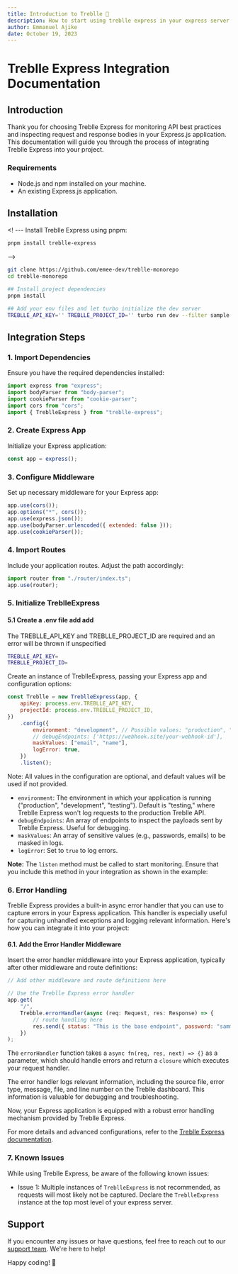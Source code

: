 ```yaml
---
title: Introduction to Treblle 🚀
description: How to start using treblle express in your express server
author: Emmanuel Ajike
date: October 19, 2023
---
```


# Treblle Express Integration Documentation

## Introduction

Thank you for choosing Treblle Express for monitoring API best practices and inspecting request and response bodies in your Express.js application. This documentation will guide you through the process of integrating Treblle Express into your project.

### Requirements

- Node.js and npm installed on your machine.
- An existing Express.js application.

## Installation
<! ---
Install Treblle Express using pnpm:

```bash
pnpm install treblle-express
```
-->

```bash
git clone https://github.com/emee-dev/treblle-monorepo
cd treblle-monorepo

## Install project dependencies
pnpm install

## Add your env files and let turbo initialize the dev server
TREBLLE_API_KEY='' TREBLLE_PROJECT_ID='' turbo run dev --filter sample

```

## Integration Steps

### 1. Import Dependencies

Ensure you have the required dependencies installed:

```javascript
import express from "express";
import bodyParser from "body-parser";
import cookieParser from "cookie-parser";
import cors from "cors";
import { TreblleExpress } from "treblle-express";
```

### 2. Create Express App

Initialize your Express application:

```javascript
const app = express();
```

### 3. Configure Middleware

Set up necessary middleware for your Express app:

```javascript
app.use(cors());
app.options("*", cors());
app.use(express.json());
app.use(bodyParser.urlencoded({ extended: false }));
app.use(cookieParser());
```

### 4. Import Routes

Include your application routes. Adjust the path accordingly:

```javascript
import router from "./router/index.ts";
app.use(router);
```

### 5. Initialize TreblleExpress

#### 5.1 Create a .env file add add

The TREBLLE_API_KEY and TREBLLE_PROJECT_ID are required and an error will be thrown if unspecified

```bash
TREBLLE_API_KEY=
TREBLLE_PROJECT_ID=
```

Create an instance of TreblleExpress, passing your Express app and configuration options:

```javascript
const Treblle = new TreblleExpress(app, {
	apiKey: process.env.TREBLLE_API_KEY,
	projectId: process.env.TREBLLE_PROJECT_ID,
})
	.config({
		environment: "development", // Possible values: "production", "development", "testing"
		// debugEndpoints: ['https://webhook.site/your-webhook-id'],
		maskValues: ["email", "name"],
		logError: true,
	})
	.listen();
```

Note: All values in the configuration are optional, and default values will be used if not provided.

- `environment`: The environment in which your application is running ("production", "development", "testing"). Default is "testing," where Treblle Express won't log requests to the production Treblle API.
- `debugEndpoints`: An array of endpoints to inspect the payloads sent by Treblle Express. Useful for debugging.
- `maskValues`: An array of sensitive values (e.g., passwords, emails) to be masked in logs.
- `logError`: Set to `true` to log errors.

**Note:** The `listen` method must be called to start monitoring. Ensure that you include this method in your integration as shown in the example:

### 6. Error Handling

Treblle Express provides a built-in async error handler that you can use to capture errors in your Express application. This handler is especially useful for capturing unhandled exceptions and logging relevant information. Here's how you can integrate it into your project:

#### 6.1. Add the Error Handler Middleware

Insert the error handler middleware into your Express application, typically after other middleware and route definitions:

```javascript
// Add other middleware and route definitions here

// Use the Treblle Express error handler
app.get(
	"/",
	Trebble.errorHandler(async (req: Request, res: Response) => {
		// route handling here
		res.send({ status: "This is the base endpoint", password: "sammy" });
	})
);
```

The `errorHandler` function takes a `async fn(req, res, next) => {}` as a parameter, which should handle errors and return a `closure` which executes your request handler.

The error handler logs relevant information, including the source file, error type, message, file, and line number on the Treblle dashboard. This information is valuable for debugging and troubleshooting.

Now, your Express application is equipped with a robust error handling mechanism provided by Treblle Express.

For more details and advanced configurations, refer to the [Treblle Express documentation](https://docs.treblle.com/en/integrations).

### 7. Known Issues

While using Treblle Express, be aware of the following known issues:

- Issue 1: Multiple instances of `TreblleExpress` is not recommended, as requests will most likely not be captured. Declare the `TreblleExpress` instance at the top most level of your express server.

## Support

If you encounter any issues or have questions, feel free to reach out to our [support team](https://treblle.com). We're here to help!

Happy coding! 🚀

```

```
